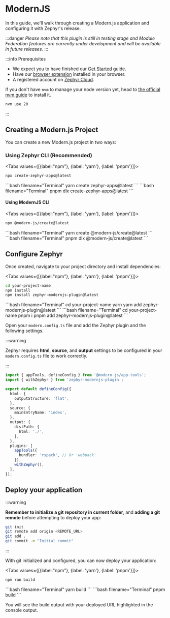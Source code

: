 
# ModernJS 

<SourceCode href="https://github.com/ZephyrCloudIO/zephyr-examples/tree/main/examples/modernjs-app" />

In this guide, we'll walk through creating a Modern.js application and configuring it with Zephyr's release. 

:::danger
*Please note that this plugin is still in testing stage and Module Federation features are currently under development and will be available in future releases.*
:::

:::info Prerequisites

- We expect you to have finished our [Get Started](/general/get-started) guide.
- Have our [browser extension](https://chromewebstore.google.com/detail/zephyr-mission-control/liflhldchhinbaeplljlplhnbkdidedn) installed in your browser.
- A registered account on [Zephyr Cloud](https://app.zephyr-cloud.io).

If you don't have `nvm` to manage your node version yet, head to [the official nvm guide](https://github.com/nvm-sh/nvm) to install it.

```bash
nvm use 20 
```

:::

## Creating a Modern.js Project

You can create a new Modern.js project in two ways:

### Using Zephyr CLI (Recommended)

<Tabs values={[{label:"npm"}, {label: 'yarn'}, {label: 'pnpm'}]}>
<Tab>
```bash filename="Terminal"
npx create-zephyr-apps@latest
```
</Tab>
<Tab>
```bash filename="Terminal"
yarn create zephyr-apps@latest
```
</Tab>
<Tab>
```bash filename="Terminal"
pnpm dlx create-zephyr-apps@latest
```
</Tab>
</Tabs>

#### Using ModernJS CLI

<Tabs values={[{label:"npm"}, {label: 'yarn'}, {label: 'pnpm'}]}>
<Tab>
```bash filename="Terminal"
npx @modern-js/create@latest
```
</Tab>
<Tab>
```bash filename="Terminal"
yarn create @modern-js/create@latest
```
</Tab>
<Tab>
```bash filename="Terminal"
pnpm dlx @modern-js/create@latest
```
</Tab>
</Tabs>

## Configure Zephyr

Once created, navigate to your project directory and install dependencies:


<Tabs values={[{label:"npm"}, {label: 'yarn'}, {label: 'pnpm'}]}>
<Tab>
```bash filename="Terminal"
cd your-project-name
npm install
npm install zephyr-modernjs-plugin@latest
```
</Tab>
<Tab>
```bash filename="Terminal"
cd your-project-name
yarn
yarn add zephyr-modernjs-plugin@latest
```
</Tab>
<Tab>
```bash filename="Terminal"
cd your-project-name
pnpm i
pnpm add zephyr-modernjs-plugin@latest
```
</Tab>
</Tabs>

Open your `modern.config.ts` file and add the Zephyr plugin and the following settings.

:::warning

Zephyr requires **html**, **source**, and **output** settings to be configured in your `modern.config.ts` file to work correctly.

:::

```ts filename="modern.config.ts"
import { appTools, defineConfig } from '@modern-js/app-tools';
import { withZephyr } from 'zephyr-modernjs-plugin';

export default defineConfig({
  html: {
    outputStructure: 'flat',
  },
  source: {
    mainEntryName: 'index',
  },
  output: {
    distPath: {
      html: './',
    },
  },
  plugins: [
    appTools({
      bundler: 'rspack', // Or 'webpack'
    }),
    withZephyr(),
  ],
});
```

## Deploy your application

:::warning

**Remember to initialize a git repository in current folder**, and **adding a git remote** before attempting to deploy your app:

```bash
git init
git remote add origin <REMOTE_URL>
git add .
git commit -m "Initial commit"
```

:::

With git initialized and configured, you can now deploy your application:

<Tabs values={[{label:"npm"}, {label: 'yarn'}, {label: 'pnpm'}]}>
<Tab>
```bash filename="Terminal"
npm run build
```
</Tab>
<Tab>
```bash filename="Terminal"
yarn build
```
</Tab>
<Tab>
```bash filename="Terminal"
pnpm build
```
</Tab>
</Tabs>

<BuildAuthInfo />

You will see the build output with your deployed URL highlighted in the console output.
